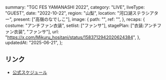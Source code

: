   summary: "TGC FES YAMANASHI 2022",
  category: "LIVE",
  liveType: "GUEST",
  date: "2022-10-22",
  region: "山梨",
  location: "河口湖ステラシアター",
  present: ["高嶺のなでしこ"],
  image: {
    path: "",
    ref: "",
  },
  recaps: {
    costume: "アンチファン衣装",
    setlist: ["ファンサ"],
    stagePlan: ["衣装:アンチファン衣装", "ファンサ"],
    url: "https://x.com/Mikuru_hositani/status/1583712942020624384",
  },
  updatedAt: "2025-06-21",
};

## リンク

- [公式スケジュール](https://takanenonadeshiko.jp/?p=468)
